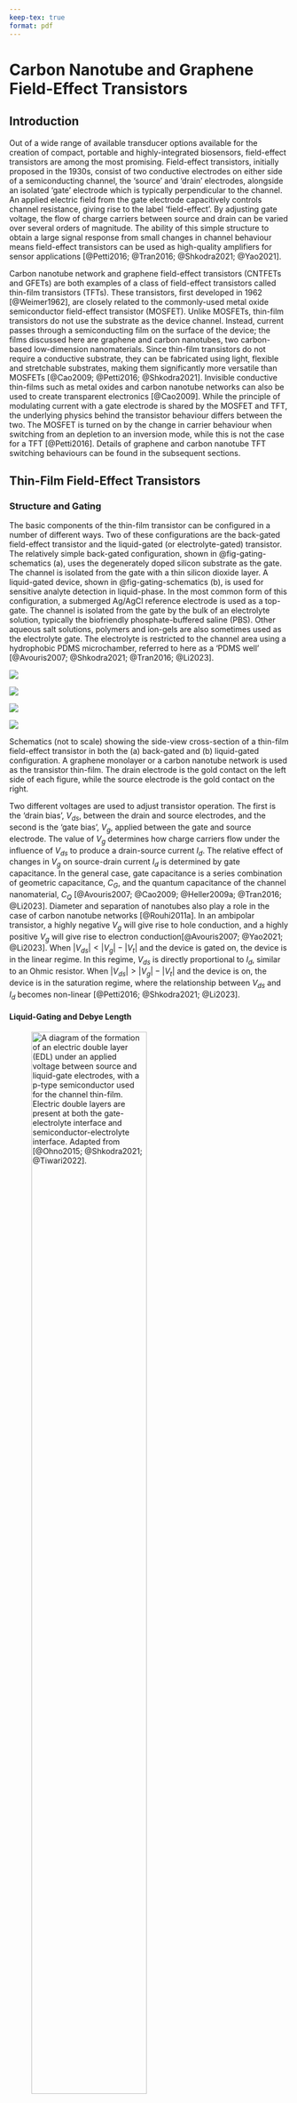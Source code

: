 ```yaml
---
keep-tex: true
format: pdf
---
```


# Carbon Nanotube and Graphene Field-Effect Transistors

## Introduction

Out of a wide range of available transducer options available for the creation of compact, portable and highly-integrated biosensors, field-effect transistors are among the most promising. Field-effect transistors, initially proposed in the 1930s, consist of two conductive electrodes on either side of a semiconducting channel, the 'source' and 'drain' electrodes, alongside an isolated 'gate' electrode which is typically perpendicular to the channel. An applied electric field from the gate electrode capacitively controls channel resistance, giving rise to the label 'field-effect'. By adjusting gate voltage, the flow of charge carriers between source and drain can be varied over several orders of magnitude. The ability of this simple structure to obtain a large signal response from small changes in channel behaviour means field-effect transistors can be used as high-quality amplifiers for sensor applications [@Petti2016; @Tran2016; @Shkodra2021; @Yao2021]. 

Carbon nanotube network and graphene field-effect transistors (CNTFETs and GFETs) are both examples of a class of field-effect transistors called thin-film transistors (TFTs). These transistors, first developed in 1962 [@Weimer1962], are closely related to the commonly-used metal oxide semiconductor field-effect transistor (MOSFET). Unlike MOSFETs, thin-film transistors do not use the substrate as the device channel. Instead, current passes through a semiconducting film on the surface of the device; the films discussed here are graphene and carbon nanotubes, two carbon-based low-dimension nanomaterials. Since thin-film transistors do not require a conductive substrate, they can be fabricated using light, flexible and stretchable substrates, making them significantly more versatile than MOSFETs [@Cao2009; @Petti2016; @Shkodra2021]. Invisible conductive thin-films such as metal oxides and carbon nanotube networks can also be used to create transparent electronics [@Cao2009]. While the principle of modulating current with a gate electrode is shared by the MOSFET and TFT, the underlying physics behind the transistor behaviour differs between the two. The MOSFET is turned on by the change in carrier behaviour when switching from an depletion to an inversion mode, while this is not the case for a TFT [@Petti2016]. Details of graphene and carbon nanotube TFT switching behaviours can be found in the subsequent sections.

## Thin-Film Field-Effect Transistors {#sec-general-FETs}

### Structure and Gating {#sec-gating}

The basic components of the thin-film transistor can be configured in a number of different ways. Two of these configurations are the back-gated field-effect transistor and the liquid-gated (or electrolyte-gated) transistor. The relatively simple back-gated configuration, shown in @fig-gating-schematics (a), uses the degenerately doped silicon substrate as the gate. The channel is isolated from the gate with a thin silicon dioxide layer. A liquid-gated device, shown in @fig-gating-schematics (b), is used for sensitive analyte detection in liquid-phase. In the most common form of this configuration, a submerged Ag/AgCl reference electrode is used as a top-gate. The channel is isolated from the gate by the bulk of an electrolyte solution, typically the biofriendly phosphate-buffered saline (PBS). Other aqueous salt solutions, polymers and ion-gels are also sometimes used as the electrolyte gate. The electrolyte is restricted to the channel area using a hydrophobic PDMS microchamber, referred to here as a 'PDMS well' [@Avouris2007; @Shkodra2021; @Tran2016; @Li2023]. 

::: {#fig-gating-schematics layout="[[3,-1,45,-1,3,-1,45,-1]]"}

![](figures/(a).png)

![](figures/ch2/back-gate-schematic.png)

![](figures/(b).png)

![](figures/ch2/liquid-gate-schematic.png)

Schematics (not to scale) showing the side-view cross-section of a thin-film field-effect transistor in both the (a) back-gated and (b) liquid-gated configuration. A graphene monolayer or a carbon nanotube network is used as the transistor thin-film. The drain electrode is the gold contact on the left side of each figure, while the source electrode is the gold contact on the right.
:::

Two different voltages are used to adjust transistor operation. The first is the 'drain bias', $V_{ds}$, between the drain and source electrodes, and the second is the 'gate bias', $V_g$, applied between the gate and source electrode. The value of $V_g$ determines how charge carriers flow under the influence of $V_{ds}$ to produce a drain-source current $I_d$. The relative effect of changes in $V_g$ on source-drain current $I_d$ is determined by gate capacitance. In the general case, gate capacitance is a series combination of geometric capacitance, $C_{G}$, and the quantum capacitance of the channel nanomaterial, $C_{Q}$ [@Avouris2007; @Cao2009; @Heller2009a; @Tran2016; @Li2023]. Diameter and separation of nanotubes also play a role in the case of carbon nanotube networks [@Rouhi2011a]. In an ambipolar transistor, a highly negative $V_g$ will give rise to hole conduction, and a highly positive $V_g$ will give rise to electron conduction[@Avouris2007; @Yao2021; @Li2023]. When $|V_{ds}| < |V_g| - |V_t|$ and the device is gated on, the device is in the linear regime. In this regime, $V_{ds}$ is directly proportional to $I_{d}$, similar to an Ohmic resistor. When $|V_{ds}| > |V_g| - |V_t|$ and the device is on, the device is in the saturation regime, where the relationship between $V_{ds}$ and $I_{d}$ becomes non-linear [@Petti2016; @Shkodra2021; @Li2023].

#### Liquid-Gating and Debye Length {.unnumbered}

![A diagram of the formation of an electric double layer (EDL) under an applied voltage between source and liquid-gate electrodes, with a $p$-type semiconductor used for the channel thin-film. Electric double layers are present at both the gate-electrolyte interface and semiconductor-electrolyte interface. Adapted from [@Ohno2015; @Shkodra2021; @Tiwari2022].](figures/ch2/Debye-length-schematic-alt.png){#fig-Debye-length width="70%"}

Understanding the ionic behaviour of the gate electrolyte used in a liquid-gated device setup gives insight into the gating and sensing behaviour of the setup. When a voltage is applied at the liquid-gate, the charged ions in solution move to form two electric double layers, one at the interface between the electrolyte and gate electrode, and one at the interface between electrolyte and semiconducting channel, as shown in @fig-Debye-length [@Shkodra2021; @Yao2021]. The gate capacitance is a series combination of the capacitance of each EDL in series with quantum capacitance $C_{Q}$ [@Heller2010; @Shkodra2021]. The Gouy-Chapman-Stern model splits the EDL into two distinct regions, the first being a compact layer of ions, the Stern layer, and the second being a more diffuse layer, the Gouy-Chapman layer [@Tiwari2022]. The surface potential of the solid-electrolyte interface exponentially decreases across the diffuse region of the double-layer; the characteristic length of this potential screening is known as Debye length, $\lambda_D$. The typical electrolyte Debye length is on a nanometer scale, therefore the bulk electrolyte acts as an insulator, similar to the silicon dioxide dielectric in the back-gated configuration. The Stern layer capacitance is inversely proportional to the Debye length, and therefore decreased $\lambda_D$ corresponds to increased gate capacitance [@Heller2010; @Ohno2015; @Shkodra2021; @Yao2021].

$$
\lambda_D = \sqrt{\frac{\epsilon_0\epsilon_rk_bT}{2N_Aq^2I}}
$$ {#eq-debye-length}

The equation for Debye length $\lambda_D$ in an electrolyte solution is given by @eq-debye-length, where $\epsilon_0$ is vacuum permittivity, $\epsilon_r$ is the relative permittivity of the electrolyte, $\k_B$ is the Boltzmann constant, $T$ is absolute temperature in K, $N_A$ is the Avogadro number, $q$ is the elementary charge and $I$ is ionic strength in mmol L$^{-1}$. When temperature is kept constant, $\lambda_D$ only depends on the ionic strength of the electrolyte and not on any attributes of the gate electrode or channel. Successive dilutions of a particular electrolyte will increase the Debye length: for $1 \times$ PBS, $\lambda_D$ is 0.7 nm, for $0.1 \times$ PBS, $\lambda_D$ is 2.3 nm, for $0.01 \times$ PBS $\lambda_D$ is 7.3 nm and so on. This means gate capacitance is directly dependent on the electrolyte used and its concentration. A $1 \times$ PBS electrolyte gives a gate capacitance several orders of magnitude larger than that of a silicon oxide back-gate. A larger capacitance significantly increases the effect of electrostatic gating on the channel current, often described as increased electrostatic coupling between gate and channel. A liquid-gated device with low Debye length will therefore be highly sensitive to electrostatic changes across a small voltage range [@Heller2010; @Wang2010; @Ohno2015; @Shkodra2021; @Yao2021]. 

However, a decreased Debye length also has disadvantages for sensing. Electrostatic potentials outside of the electrolyte-channel electrical double layer are effectively screened from the channel. Electrical double layers will also form around charged receptors within the solution. The combined screening effect means signals due to potential changes in charged biomolecules within the bulk electrolyte will have no effect on gating of the channel, and therefore no effect on $I_d$. Interactions between the analyte and any receptor element must therefore occur within the Debye length, and so a tradeoff exists between channel sensitivity and the size of the sensitive region above the channel. Many medium or large proteins will require a relatively dilute electrolyte for analyte capture to be detected by the channel, which may not reflect the intended environment for biosensor application [@Stern2007; @Piccinini2018; @Shkodra2021]. Other approaches to increasing Debye length without reducing device sensitivity have therefore also been trialled. One approach involves attaching a layer of polyethylene glycol polymer (PEG) to the channel, limiting the approach of counterions. This increases Debye length at the electrolyte-channel interface while preserving the capacitance of the electrolyte-gate interface, keeping device sensitivity relatively high [@Gao2016; @Kesler2020; @Albarghouthi2022].

### Electrical Characterisation

Both carbon nanotube field effect transistors and graphene field-effect transistors are naturally ambipolar. Applying a gate voltage $V_g$ to the gate of an ambipolar thin-film transistor influences the amount and type of available charge carriers for conduction [@Avouris2007; @Tran2016; @Heller2009a]. The current-voltage plots for a given transistor are known as the 'characteristic curves' of the transistor. The plot of $I_d$ against $V_g$ at constant $V_{ds}$ is known as the 'transfer' characteristic curve at that source-drain voltage, while the I-V curve of $I_d$ against $V_{ds}$ at constant $V_g$ is known as the 'source-drain' or 'output' characteristic curve at that gate voltage [@Petti2016; @Shkodra2021]. The transfer characteristics are governed by the gate capacitance, as discussed in @sec-gating. Both back-gated and liquid-gated transfer characteristics from ambipolar thin-film transistors are shown in @fig-gating-transfer. Taking regular transfer measurements of a graphene or carbon nanotube device is not only useful in building a complete picture of device behaviour, but also may help to ensure devices are kept highly sensitive to electrostatic gating effects through redistributing charge in the channel [@Noyce2019].

A variety of quantitative parameters can be extracted from the transfer characteristics of a thin-film transistor. A quantitative summary of a range of TFT parameters can be found in the thin-film transistor study by Petti *et al.* [@Petti2016]. The parameters of particular interest here are transconductance, on-off ratio, threshold voltage and subthreshold swing. Transconductance and on-off ratio are discussed below, while threshold voltage and subthreshold swing are discussed for the carbon nanotube network case specifically in @sec-electrical-characterisation-CNT. Other behaviours observed when measuring currents present in a thin-film device are also discussed below, including source-gate leakage current and the hysteresis and real-time signal drift of source-drain current. 

::: {#fig-gating-transfer layout="[[3,-1,45,-1,3,-1,45,-1],[3,-1,45,-1,3,-1,45,-1]]"}

![](figures/(a).png)

![](figures/ch2/Q5C10ch5transconductance.png)

![](figures/(b).png)

![](figures/ch2/NTQ31C5ch1transconductance.png)

![](figures/(c).png)

![](figures/ch2/Q5C10ch5on_current.png)

![](figures/(d).png)

![](figures/ch2/NTQ31C5ch1on_off_current.png)

Examples of field-effect transistor transfer characteristics taken at $V_{ds}$ = 100 mV from two different device channels. A linear scale is used in (a) and (b), while a logarithmic scale is used in (c) and (d). The curves in (a) and (c) are from backgated channels, while the curves in (b) and (d) are from liquid-gated channels. The linear fit with gradient corresponding to transconductance at $V_g$ = 0 V is shown in (a) and (b) with a dotted red line. The "on" current in (c) and (d) is shown with a red horizontal line, while the "off" current in (d) is shown with a blue horizontal line. 
:::

#### Transconductance {.unnumbered}

In the linear regime, transconductance at a specific gate voltage is given by $g_m = |dI_{d}/dV_g|$. Transconductance indicates how responsive the device is to electrostatic gating at a given gate voltage. In other words, when $g_m$ is large, small changes in $V_g$ can significantly modulate channel current $I_d$, which is useful for sensing [@Heller2009a; @Ohno2015]. Transconductance at a given gate voltage is also proportional to the mobility (movement) of charge carriers in the device channel, and therefore depends on the scattering properties of the material [@Rouhi2010; @Petti2016; @Li2023]. The transconductance at a specific gate voltage can be found from performing a linear fit in a small region around that voltage on the transfer curve. Linear fits for transconductance at $V_g = 0$ V are shown for a back-gated device in @fig-gating-transfer (a), and a liquid-gated device in @fig-gating-transfer (b), which give values of $g_m$ = 0.05 µS and $g_m$ = 1 µS respectively. The difference of several orders of magnitude between back-gated and liquid-gated transconductance corresponds to the difference of several orders of magnitude between back and liquid-gated gate capacitance [@Tran2016; @Shkodra2021]. Improved transconductance is therefore a significant advantage of the use of the liquid-gate.

#### On-off Ratio {.unnumbered}

Another important attribute of the transfer characteristic curve for all thin-film FETs is the on-off current ratio. On-off current ratio is the ratio of the current through a device when gated fully 'off' with a positive voltage, $I_{off}$, to the current through the device when gated fully 'on' with a negative voltage, $I_{on}$. The off current in an ambipolar FET can be defined as the minimum current during the transfer sweep, where the majority carrier transitions from being holes to electrons or *vice versa* [@Petti2016; @Zheng2017]. For example, for the channel shown in @fig-gating-transfer (b), $I_{on} = 741.5$ nA and $I_{off} = 0.2$ nA. Therefore, the on-off ratio $I_{on}/I_{off}$ is $\sim$ 3000. In contrast, even when 10 V is applied, the backgated device shown in @fig-gating-transfer (a) is never gated fully off. Being able to traverse both on and off regimes over a limited voltage interval is another advantage of the liquid-gated configuration. Having a low off current is desirable as it corresponds to low power consumption by the transistor [@Rouhi2010]. Overall, on-off ratio of a device is a useful figure of merit for switching which is relatively simple to both find and present.

#### Gate Leakage {.unnumbered}

Application of higher voltages to the gate in both the liquid-gate and back-gate cases can result in significant leakage currents through the gate. These currents mean that the insulating layer at the gate producing the capacitive effect no longer acts as an insulator, adversely affecting transistor behaviour and contributing to sensor drift that may be mistaken for signal responses to analyte[@Noyce2019; @Shkodra2021; @Albarghouthi2022]. In the case of back-gated devices, gate leakage occurs due to conduction through the oxide dielectric. If the gate voltage produces an electric field exceeding the dielectric strength of the oxide, dielectric breakdown can occur, where the oxide layer no longer acts as an insulator. Breakdown results from voltage-induced oxygen vacancies in the SiO$_2$ lattice forming a conductive path through the insulator [@Padovani2017]. In the liquid-gated case, the choice of electrolyte determines the appropriate voltage range for electrical characterisation, since excessive voltages will drive electrolysis and induce redox reactions. For water-based electrolytes, gate voltages must be kept within the $\pm$ 1 V range [@Wang2010; @Ohno2015; @Shkodra2021]. In normal operation, gate current should appear negligible on a linear scale for both the back-gated and liquid-gated cases, as shown in @fig-gating-hysteresis.

::: {#fig-gating-hysteresis layout="[3,-1,45,-1,3,-1,45,-1]"}

![](figures/(a).png)

![](figures/ch2/Q5C10_hysteresis.png)

![](figures/(b).png)

![](figures/ch2/NTQ31C5_hysteresis.png)

Field-effect transistor transfer characteristics taken at $V_{ds}$ = 100 mV from two different device channels on a linear scale. Forward and reverse sweeps are shown for the back-gated case (a) and the liquid-gated case (b), with the direction of each sweep indicated by an arrow. A sweep rate of $V_{ds}$ = 100 mV/sample was used for the back-gated device and a sweep rate of $V_{ds}$ = 10 mV/sample was used for the liquid-gate device. The gate current measured during each sweep is also shown with a dotted line.
:::

#### Hysteresis and Baseline Drift {.unnumbered}

Thin-film transistor devices typically exhibit some degree of hysteresis, where the history of channel current affects future current behaviour. Hysteresis in carbon nanotube and graphene field-effect transistors is a result of filling or emptying of slow-discharge charge traps in the local environment of the channel. These charge traps exist either within the silicon dioxide insulator or at its interface with the channel, which can result from adsorption of water or other dopants [@McEuen2002; @Kim2003; @Wang2010]. A capacitive gating effect from charged ions also contributes to hysteresis, either due to the use of a electrolyte-gated environment or from charged surface contamination [@Wang2010; @Yao2021]. Due to hysteresis, sweeping $V_g$ forwards across a set voltage range will result in a different $I_d - V_g$ characteristic curve than if $V_g$ is subsequently swept in the reverse direction over that same range. Hysteresis depends on the voltage range used for characterisation, the sweep rate and the environment of the transistor channel [@Kim2003; @Wang2010]. The difference between the forward and reverse sweep for both the back-gated and liquid-gated case is illustrated in @fig-gating-hysteresis. The hysteresis is significantly lower for the liquid-gated case, which may be explained by the reduced voltage range and sweep rate. However, the electrolyte layer may also prevent atmospheric adsorbents reaching the channel, further reducing hysteresis.

Memory effects are also present during current measurement when both source-drain and source-gate voltages are kept constant. These changes appear as a slow change in current, and are referred to here as either signal drift or baseline drift. In more extreme cases, baseline drift can obscure or even be confused with current changes attributable to analyte interaction during real-time sensing. Signal drift occurs both in ambient conditions and in a vacuum environment, and cannot be accounted for by changes in room temperature and ambient lighting alone. While research into signal drift is ongoing, it appears to be a hysteretic effect resulting from the filling of trap states over time [@Lin2006; @Noyce2019]. The high demand for characterisation equipment in a standard device laboratory means that waiting over three hours for baseline drift to settle is impractical, and furthermore, extended periods of voltage application may degrade bio-functionalised devices [@Noyce2019]. Since trap states are unavoidable to a degree [@DiMaria1993; @Collins2000], data analysis that accounts for baseline drift was therefore explored in some detail in this thesis.

## Graphene Field-Effect Transistors

### Graphene Properties

Graphene is a 2-dimensional material which consists of covalently bonded carbon atoms in a dense lattice of hexagonal cells [@McEuen2002; @Novoselov2004; @Geim2007; @Tran2016]. Graphene can be used to create a variety of low-dimensional graphitic nanomaterials, including carbon nanotubes [@McEuen2002] (see @sec-carbon-nanotubes). Monolayer and bilayer graphene are zero band-gap semiconductors, where traversing the electronic bandstructure in different directions gives rise to either metallic or semiconducting behaviour [@McEuen2002]. Adding more graphene layers adds more complexity to the bandstructure, with significant overlap between bands and reduced carrier mobility. When 10 or more layers are present, the structure behaves as 3D graphite [@Geim2007; @Ohno2015]. First isolated in 2004 [@Novoselov2004], monolayer graphene has many desirable electronic properties. Charge carrier transport is ballistic over submicrometer distances at room temperature, and as graphene is metallic even at the Dirac point, this transport is not inhibited by a Schottky barrier at the metal contacts of a device [@Novoselov2004; @Geim2007]. Graphene is also a highly chemically stable material. In particular, it will not readily oxidise in an electrolyte solution due to having a large 'electrochemical window'; in other words, it is too chemically stable to take part in electrochemical reactions within a large range of applied voltages [@Ohno2015; @Tran2016].

#### Graphene Folds {.unnumbered}

Vertical warping on the scale of tens of nanometers helps to stablise the graphene layer, increasing elastic energy but reducing the thermal vibrations which are large in a 2D material [@Geim2007].

### Electrical Characterisation {#sec-electrical-characterisation-graphene}

::: {#fig-graphene-characteristics layout="[[3,-1,45,-1,3,-1,45,-1]]"}

![](figures/(a).png)

![](figures/ch2/Graphene_transfer_1.png)

![](figures/(b).png)

![](figures/ch2/Graphene_transfer_2.png)

Liquid-gated transfer characteristics of two graphene field-effect transistor channels. In (a), the Dirac point voltage is indicated by a red dotted line, and regions of hole conduction and electron conduction are also shown. The relative Fermi energy in each region is shown on graphene bandstructure insets (adapted from [@Geim2007; @Ohno2015]). The graphene channel in (b) has double conduction minima, which are highlighted with red arrows.
:::

When a gate voltage $V_g$ is applied to the channel of a graphene device, the Fermi energy of the graphene is shifted and surface charge density is altered [@Novoselov2004; @Heller2010; @Ohno2015]. An increase in available charge means an increase in carriers available for conduction and increased $I_d$ [@Geim2007]. 




The transfer sweep behaviour is that of an ambipolar semiconductor, except there is no characteristic 'off' regime. The minimum conductance obtainable by gating occurs at what is known as the neutrality or Dirac point, where the population of charge carriers is at a minimum [@Novoselov2004; @Ohno2015]. At voltages close to the Dirac voltage, a mixed state exists where both electrons and holes are present. As gate voltage moves left away from the Dirac voltage, holes begin to dominate conduction, while when gate voltage is moved to the right of the Dirac voltage, electrons dominate [@Novoselov2004].

As gate voltage is increased or decreased away from the Dirac voltage, conductivity increases linearly [@Novoselov2004]. Typically, a monolayer graphene channel will conduct holes at zero gate voltage, which is due to the presence of atmospheric dopants such as water. By removing these dopants, the Dirac point feature can be brought closer to the zero gate voltage position on the transfer curve, indicating graphene is naturally a mixed-carrier conductor [@Novoselov2004]. 

The on-off ratio of the graphene transfer curve shown is 5. As graphene lacks a bandgap, there is a minimum possible conductance for graphene devices, which leads to a relatively small on-off ratio [@Novoselov2004; @Geim2007]. This attribute is a drawback of the graphene FET in sensing applications when compared with carbon nanotube transistors [@Novoselov2004]. However, the transconductance of the curve at $V_g$ = 0 V, $g_m$ = 1 µS, is similar to the liquid-gated transconductance of a carbon nanotube device shown earlier.

while the Dirac voltage is 0.29 V. 



Quantative measurement of leftward shift in transfer curve

I compared the transfer characteristics after then rinse steps to the pristine characteristics
Transfer shifts where current drops to zero are excluded (indicates delamination/damage to channel)

### Sensing Mechanisms

The large surface-to-volume ratio of graphene makes it highly sensitive to intermolecular interactions and therefore appropriate for use in sensing applications [@Ohno2015; @Tran2016]. An analyte molecule can be detected using a graphene channel by observing the change in current that occurs when a charged analyte alters the channel Fermi level [@Heller2010; @Ohno2015]. 


## Random-Network Carbon Nanotube Field-Effect Transistors

### Carbon Nanotube Properties {#sec-carbon-nanotubes}

Since their initial identification in 1991 [@Iijima1991], a wide range of applications for carbon nanotubes (CNTs) have been proposed, due to their small mass, elasticity, strength, and unique electronic properties. A single-walled carbon nanotube (SWCNT) consists of a monolayer graphene sheet rolled up into a cylinder, while a multi-walled carbon nanotube (MWCNT) consists of several monolayer graphene cylinders where smaller cylinders are coaxially contained by larger cylinders [@Dekker1999; @Avouris2007; @Cao2009; @Rouhi2010; @Shkodra2021]. Multi-walled carbon nanotubes can suffer from significant scattering at defects leading to diffusive electron motion [@Dekker1999].  However, single-walled carbon nanotubes are relatively defect-free, and carrier transport within nanotubes is near-ballistic at room temperature, resulting in high carrier mobility [@Dekker1999;@Avouris2007; @Cao2009; @Rouhi2010; @Shkodra2021]. The momentum of charge carriers in a single-walled carbon nanotube is quantised, confining carriers to 2-dimensional slices across the 3-dimensional graphene bandstructure. If a slice contains a bandgap, the carbon nanotube behaves as a semiconductor (s-CNT); if not, the nanotube behaves as a metal (m-CNT) [@McEuen2002]. The high surface-to-volume ratio of small-diameter single-walled carbon nanotubes makes them extremely sensitive and therefore particularly suitable for sensing applications [@Cao2009; @Yao2021; @Shkodra2021]. Like graphene, carbon nanotubes have a large potential window, and can be used safely in a liquid-gate environment without undergoing redox reactions [@Ohno2015].

![Diagram illustrating how a graphene sheet can be rolled up at various angles to form carbon nanotubes. The two black dotted lines represent boundaries which can be cut across and then brought into contact to form a cylinder. The cylinder here is referred to by the integer pair (6,4), as the chiral vector $C_h$, the vector perpendicular to the cut through the sheet, is given by $C_h = 6a_1+4a_2$. The chiral vector forms the circumference of the rolled carbon nanotube. The left edge in the zigzag ($n$,0) and armchair ($n$,$n$) cases are shown with a blue and purple dotted line respectively. The location of the right edge (diameter of the nanotube) is determined by the value chosen for $n$. Adapted from [@Dekker1999; @Lu2012].](figures/ch2/carbon_nanotube_wrapping.png){#fig-carbon-nanotube-wrapping width="70%"}

The chirality and diameter of a carbon nanotube determines its electronic bandstructure and whether it has semiconducting or metallic characteristics [@Martel1998; @Dekker1999; @McEuen2002; @Avouris2007; @Shkodra2021; @Li2023]. The chirality indices of a nanotube ($n$,$m$) determines the chiral angle at which hexagons wind around the nanotube relative to the longitudinal axis of the nanotube. This chiral angle is the angle between the chiral vector $\textbf{C}_h = n\textbf{a}_1+m\textbf{a}_2$, which maps to the circumference of the nanotube, and the basis vector $\textbf{a}_1$, which is parallel to a row of hexagons. The size of the chiral angle $\theta$ is given by @eq-chiral-angle, the diameter of the resulting carbon nanotube is given by $d=|C_h|/\pi$ [@Lu2012]. 

$$
\theta = \arcsin\frac{\sqrt{3}m}{2\sqrt{n^2+nm+m^2}}, \space n > m
$$ {#eq-chiral-angle}

When $m=0$, $\theta = 0°$, and the resulting carbon nanotube has a 'zigzag' structure; when $m=n$, $\theta = 30°$, and the carbon nanotube has an 'armchair' structure. When $\theta$ is between $0°-30°$, the structure is referred to as 'chiral' [@Dekker1999; @Lu2012]. When $n-m=3z$, where $z$ is an integer, the resulting carbon nanotube is metallic $-$ for example, if $n=5$ and $m=5$, $z=0$, therefore the tube is metallic. All other nanotubes are semiconducting, including the (6,4) chiral nanotube described in @fig-carbon-nanotube-wrapping. Out of the chiral arrangements available, two-thirds of the possible structures are semiconducting while one-third is metallic [@Dekker1999]. 

### Carbon Nanotube Networks 

Although a single carbon nanotube can be used as the channel of a thin-film transistor, this approach has significant drawbacks. An alternative approach is to use a large-scale network of carbon nanotubes as the transistor channel. Here, the individual electrical properties of the CNTs are averaged out across the network, which minimises device-to-device variation. Furthermore, the large area of coverage both ensures high currents and increases the likelihood of interactions with the local environment in sensing applications [@Hu2004; @Cao2009; @Murugathas2019a; @Li2023]. Carbon nanotube networks can either be aligned or randomly deposited [@Cao2009; @Shkodra2021]; in this thesis, randomly deposited networks were fabricated using facile solution-deposition methods. Important attributes of a carbon nanotube film include the density of the network (number of nanotubes per unit area), the ratio of metallic to semiconducting nanotubes present, and the distribution of nanotube diameters present [@Cao2009; @Shkodra2021]. The strong van der Waals forces between carbon nanotubes lead to them bundling together within a network. These bundles may contain many nanotubes of different size and chirality [@Fuhrer2000; @Hu2004; @Cao2009; @Murugathas2019a]. 

In a network carbon nanotube device with metal electrodes, transistor switching is primarily governed by band bending at the interfaces between each electrode and the semiconducting carbon nanotubes. The difference in Fermi level between each material leads to a a flow of charge across each interface until the Fermi levels equilibriate and a Schottky barrier forms. These barriers are effectively electric dipole layers, whose net electric fields restrict the further flow of charge at each interface. This band bending process depends on the work function of the metal, so the type of metal determines the type of charge being restricted. For example, a high work function metal bends the valence band of the semiconductor towards the Fermi level of the metal, creating a low barrier for holes but a high barrier for electrons at each interface [@Avouris2007; @Bargaoui2018]. For current to flow, quantum tunnelling must occur through the Schottky barriers. If the barrier size is low for electrons and holes, they both flow through the channel, which is referred to as 'ambipolar' behaviour. However, the metal electrodes may cause the Schottky barriers to favour one type over another, leading to 'unipolar' conduction [@Avouris2007; @Heller2008]. 

The behaviour of carbon nanotube network transistors is also influenced by a variety of potential barriers existing at junctions between carbon nanotubes. A prominent example is the Schottky barriers existing at junctions between metallic and semiconducting nanotubes (m-s junctions) [@Fuhrer2000; @Topinka2009; @Murugathas2019a]. These potential barriers cause significantly heightened resistance at these junctions relative to other points in the network [@Fuhrer2000; @Jang2015]. When the channel length is much larger than that of individual nanotubes, channel current must pass through junctions along percolation pathways. If only one percolation pathway exists across a sparse network, the network density is at the 'percolation threshold'. If a network is below the percolation threshold, the channel will not conduct [@Hu2004; @Topinka2009; @Jang2015]. For a fixed network density well above percolation, if a network contains a low proportion of semiconducting tubes, percolating pathways only containing metallic nanotubes exist. A device with this film will be highly conductive but cannot be gated [@Fuhrer2000; @Topinka2009]. Increasing the proportion of s-CNTs present means m-s junctions become more prevalent. The introduced Schottky barriers cause a dramatic conductance drop, and gating becomes possible. As the proportion of s-CNTs approaches 100%, semiconducting pathways with no metallic junctions emerge, and conductance sharply increases once more [@Topinka2009].  

### Electrical Characterisation {#sec-electrical-characterisation-CNT}

::: {#fig-CNT-characteristics layout="[[3,-1,45,-1,3,-1,45,-1]]"}

![](figures/(a).png)

![](figures/ch2/CNT_transfer_1.png)

![](figures/(b).png)

![](figures/ch2/CNT_transfer_2.png)

Liquid-gated transfer characteristics of a single carbon nanotube network field-effect transistor channel, using a logarithmic scale in (a) and using a linear scale in (b) to emphasise different features of the same dataset. The subthreshold slope is shown with a black dotted line, while the threshold voltages are shown with red dotted lines. The ON and OFF regimes are also indicated on both figures.
:::

Like graphene transistors, mixed-chirality carbon nanotube transistors are naturally ambipolar: they can conduct both electrons and holes. Holes travel at highly negative voltages, while electrons travel at highly positive voltages. At intermediary voltages, both electrons and holes flow [@Yao2021]. Transistor behaviour can be made unipolar through doping the semiconducting carbon nanotubes or by choosing an electrode metal with a particularly high work function, increasing the Schottky barrier for one type of charge [@Avouris2007; @Cao2009; @Yao2021]. For example, the use of gold electrodes promotes $p$-type behaviour over $n$-type behaviour due to the work function of the metal; ambient adsorption of oxygen will weakly dope the semiconducting carbon nanotubes and likewise promote $p$-type behaviour [@McEuen2002; @Cao2009; @Shkodra2021]. 

The threshold voltage $V_t$ is the minimum gate voltage where charge carriers are unable to pass over Schottky barriers present in the channel. The size of the Schottky barriers, and therefore current flow, can be controlled by altering the Fermi energy of the semiconducting nanotubes using the applied gate voltage $V_g$ [@Nakanishi2002; @Avouris2007; @Heller2008]. In ambipolar devices, there are two separate threshold voltages, $V_{t,h}$ and $V_{t,e}$ [@Reiner-Rozman2015]. In the off regime between these gate voltages, both holes and electrons flow through the channel. If percolating pathways consisting entirely of m-CNTs are present, the off current $I_{off}$ flows through these pathways, as conduction through metallic nanotubes is largely unaffected by changes in $V_g$ [@Fuhrer2000; @Topinka2009]. If there are no unblocked m-CNT pathways, $I_{off}$ is entirely due to Schottky barrier tunnelling [@Avouris2007]. $V_t$ can be estimated by extrapolating the trendline of the linear region of the transfer characteristics to the $V_g$ axis. The intercept $V_{gInt}$ is approximately equal to the threshold voltage when $V_{ds}$ is close to zero [@Schoonveld2001; @Sze2006; @Li2023]. This is only a rough estimate of the actual device $V_t$, so cannot be used for accurate carrier density estimates, but is sufficient for comparing the gating behaviour of different devices [@Li2023].

Various other device parameters can be extracted which reflect the morphology of the carbon nanotube network. Partial alignment of a random-network carbon nanotube network maximises the transconductance of a device, as this creates more semiconducting pathways, increasing current while preserving the presence of gateable junctions within the network [@Cao2009; @Rouhi2010; @Rouhi2011a; @Jang2015; @Li2023]. The on-off ratio of a carbon nanotube device is largely decided by the ratio of s-CNTs to m-CNTs. The relative proportion of metallic carbon nanotubes in the network determines the size of $I_{off}$. Therefore, unlike a graphene device, the off current can be readily reduced by eliminating percolating metallic pathways for increased $I_{on}/I_{off}$ [@Hu2004; @Cao2009; @Rouhi2010; @Rouhi2011a]. In a liquid-gated environment, the gate leakage current of a sparse carbon nanotube transistor can approach $I_d$, leading to significant device noise. A dense network or a graphene device can therefore give enhanced signal-to-noise ratio during sensing [@Ohno2015]. Noyce *et al.* found that fully-on back-gated carbon nanotube devices typically exhibit a $\sim$ 3 hour period of steep signal drift, followed by steady-state current flow. This settling behaviour was found to be reversible and highly characteristic of a particular channel, and could be modelled using a sum of three exponentials [@Noyce2019]. 
















Threshold Voltage: minimum gate-to-source voltage that is needed to create a conducting path between the electrodes

Quantative measurement of leftward shift in transfer curve
Use minima of curve in reverse sweep direction (more consistent than reading in forward sweep direction)
I compared the transfer characteristics after then rinse steps to the pristine characteristics
Transfer shifts where current drops to zero are excluded (indicates delamination/damage to channel)

Second quantative measurement of leftward shift in transfer curve
Use curve in reverse sweep direction (more consistent than reading in forward sweep direction)
Separate readings for left and right hand sides of transfer curve (left side = electrons dominant carrier, right side = holes dominant carrier)
Transfer shifts where current drops to zero are excluded (indicates delamination/damage to channel)
This gives us a quantitative idea of whether the transfer shifts in slides 5/6 are stable (remain the same/similar after rinse steps)

### Sensing Behaviour {#sec-CNT-sensing-mechanisms}

As all atoms are at the surface of the carbon nanotube structure, nanotubes are very sensitive to their surroundings and therefore suitable for sensing use [@Cao2009; @Yao2021; @Shkodra2021]. The chirality and diameter of a carbon nanotube affects both its coupling with the gate and its surface chemistry, which determines the sensing mechanisms available to a single CNT. Only s-CNTs can be electrostatically gated; m-CNTs and larger diameter nanotubes are typically more reactive [@Cao2009; @Li2023]; and the nanotube chirality ($n,m$) can determine the strength of binding to DNA in a base sequence-dependent manner [@Rouhi2011a]. Carbon nanotubes have been used for vapour-phase sensing since 2000, when Kong *et al.* found that the resistance over a single CNT channel was modified when exposed to gas molecules like NO$_2$ and NH$_3$ [@Kong2000]. In a range of gas sensor applications, carbon nanotubes can detect the presence of analyte down to the parts per billion level [@Chen2019; @Yao2021]. However, in general, device specificity of response is low, where nanotubes respond to many different analytes in a similar manner. To enhance specificity, surface functionalisation is often performed using either inorganic or biological materials, such as enzymes, antibodies, aptamers and proteins [@Cao2009; @Shkodra2021; @Yao2021].

For carbon nanotube network transistors, sensing mechanisms include electrostatic gating, charge transfer, Schottky barrier modulation, capacitance modulation and charge scattering. Response mechanisms may take place at the gate, the junctions between channel and contact, or at the semiconductor channel [@Heller2008; @Battie2011; @Boyd2014; @Tran2016; @Li2023]. Modification of the channel-metal Schottky barrier can dominate sensing activity, and this can complicate the identification of mechanisms underlying the sensing behaviour [@Cao2009; @Boyd2014; @Schroeder2019]. The encapsulation layer shown in @fig-gating-schematics is added to separate the electrodes from the channel-metal junction and prevent these responses [@Heller2008; @Shkodra2021]. If there are few Schottky barriers present in the network of an encapsulated device, the predominant sensing mechanism is either charge transfer from the analyte to channel [@Allen2007; @Battie2011] or electrostatic gating [@Heller2008]. The charge transfer mechanism involves direct addition of charge carriers to the channel, while the gating mechanism results from a nearby charge inducing an opposite polarity charge in the channel. Both changes alter the relationship between $V_g$ and $I_d$ and shift the carrier threshold voltages [@Tran2016; @Shkodra2021]. However, when Schottky and other potential barriers are frequent, barrier modulation may make a significant contribution to sensing responses [@Boyd2014; @Murugathas2019a].